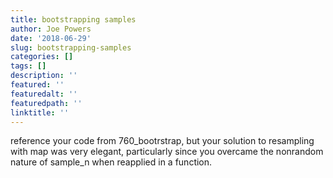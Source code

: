 ```yaml
---
title: bootstrapping samples
author: Joe Powers
date: '2018-06-29'
slug: bootstrapping-samples
categories: []
tags: []
description: ''
featured: ''
featuredalt: ''
featuredpath: ''
linktitle: ''
---
```


reference your code from 760_bootrstrap, but your solution to resampling with map was very elegant, particularly since you overcame the nonrandom nature of sample_n when reapplied in a function. 
